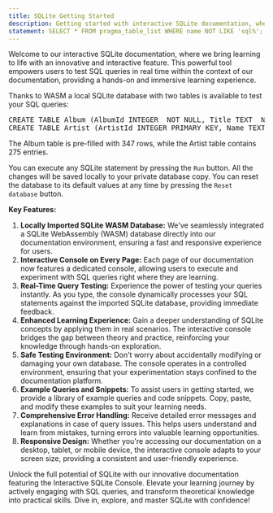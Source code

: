 ```yaml
---
title: SQLite Getting Started
description: Getting started with interactive SQLite documentation, where we bring learning to life with an innovative and interactive feature.
statement: SELECT * FROM pragma_table_list WHERE name NOT LIKE 'sql%';
---
```


Welcome to our interactive SQLite documentation, where we bring learning to life with an innovative and interactive feature.
This powerful tool empowers users to test SQL queries in real time within the context of our documentation, providing a hands-on and immersive learning experience.

Thanks to WASM a local SQLite database with two tables is available to test your SQL queries:

<pre>
CREATE TABLE Album (AlbumId INTEGER  NOT NULL, Title TEXT  NOT NULL, ArtistId INTEGER  NOT NULL);
CREATE TABLE Artist (ArtistId INTEGER PRIMARY KEY, Name TEXT);
</pre>

The Album table is pre-filled with 347 rows, while the Artist table contains 275 entries.

You can execute any SQLite statement by pressing the `Run` button.
All the changes will be saved locally to your private database copy.
You can reset the database to its default values at any time by pressing the `Reset database` button.

**Key Features:**

1. **Locally Imported SQLite WASM Database:** We've seamlessly integrated a SQLite WebAssembly (WASM) database directly into our documentation environment, ensuring a fast and responsive experience for users.
2. **Interactive Console on Every Page:** Each page of our documentation now features a dedicated console, allowing users to execute and experiment with SQL queries right where they are learning.
3. **Real-Time Query Testing:** Experience the power of testing your queries instantly. As you type, the console dynamically processes your SQL statements against the imported SQLite database, providing immediate feedback.
4. **Enhanced Learning Experience:** Gain a deeper understanding of SQLite concepts by applying them in real scenarios. The interactive console bridges the gap between theory and practice, reinforcing your knowledge through hands-on exploration.
5. **Safe Testing Environment:** Don't worry about accidentally modifying or damaging your own database. The console operates in a controlled environment, ensuring that your experimentation stays confined to the documentation platform.
6. **Example Queries and Snippets:** To assist users in getting started, we provide a library of example queries and code snippets. Copy, paste, and modify these examples to suit your learning needs.
7. **Comprehensive Error Handling:** Receive detailed error messages and explanations in case of query issues. This helps users understand and learn from mistakes, turning errors into valuable learning opportunities.
8. **Responsive Design:** Whether you're accessing our documentation on a desktop, tablet, or mobile device, the interactive console adapts to your screen size, providing a consistent and user-friendly experience.

Unlock the full potential of SQLite with our innovative documentation featuring the Interactive SQLite Console. Elevate your learning journey by actively engaging with SQL queries, and transform theoretical knowledge into practical skills. Dive in, explore, and master SQLite with confidence!

